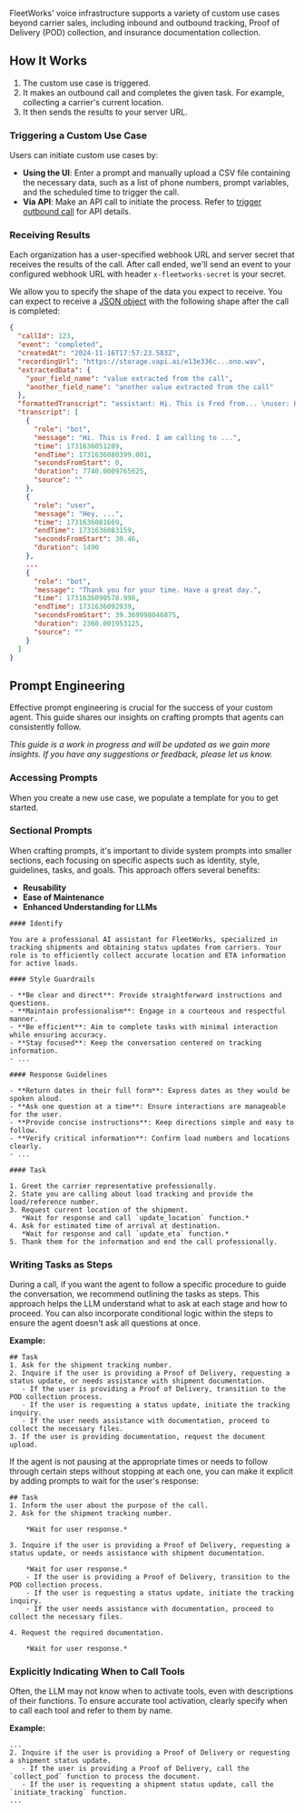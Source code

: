 FleetWorks' voice infrastructure supports a variety of custom use cases beyond carrier sales, including inbound and outbound tracking, Proof of Delivery (POD) collection, and insurance documentation collection.

## How It Works

1. The custom use case is triggered.
2. It makes an outbound call and completes the given task. For example, collecting a carrier's current location.
3. It then sends the results to your server URL.

### Triggering a Custom Use Case

Users can initiate custom use cases by:

- **Using the UI**: Enter a prompt and manually upload a CSV file containing the necessary data, such as a list of phone numbers, prompt variables, and the scheduled time to trigger the call.
- **Via API**: Make an API call to initiate the process. Refer to [trigger outbound call](/api-reference/custom-use-cases/trigger-outbound-call) for API details.

### Receiving Results

Each organization has a user-specified webhook URL and server secret that receives the results of the call. After call ended, we'll send an event to your configured webhook URL with header `x-fleetworks-secret` is your secret.

We allow you to specify the shape of the data you expect to receive. You can expect to receive a [JSON object](/events/custom-use-case-result) with the following shape after the call is completed:

```json
{
  "callId": 123,
  "event": "completed",
  "createdAt": "2024-11-16T17:57:23.583Z",
  "recordingUrl": "https://storage.vapi.ai/e13e336c...ono.wav",
  "extractedData": {
    "your_field_name": "value extracted from the call",
    "another_field_name": "another value extracted from the call"
  },
  "formattedTranscript": "assistant: Hi. This is Fred from... \nuser: Hey, ...",
  "transcript": [
    {
      "role": "bot",
      "message": "Hi. This is Fred. I am calling to ...",
      "time": 1731636051209,
      "endTime": 1731636080399.001,
      "secondsFromStart": 0,
      "duration": 7740.0009765625,
      "source": ""
    },
    {
      "role": "user",
      "message": "Hey, ...",
      "time": 1731636081669,
      "endTime": 1731636083159,
      "secondsFromStart": 30.46,
      "duration": 1490
    },
    ...
    {
      "role": "bot",
      "message": "Thank you for your time. Have a great day.",
      "time": 1731636090578.998,
      "endTime": 1731636092939,
      "secondsFromStart": 39.369998046875,
      "duration": 2360.001953125,
      "source": ""
    }
  ]
}
```

## Prompt Engineering

Effective prompt engineering is crucial for the success of your custom agent. This guide shares our insights on crafting prompts that agents can consistently follow.

_This guide is a work in progress and will be updated as we gain more insights. If you have any suggestions or feedback, please let us know._

### Accessing Prompts

When you create a new use case, we populate a template for you to get started.

### Sectional Prompts

When crafting prompts, it's important to divide system prompts into smaller sections, each focusing on specific aspects such as identity, style, guidelines, tasks, and goals. This approach offers several benefits:

- **Reusability**
- **Ease of Maintenance**
- **Enhanced Understanding for LLMs**

```
#### Identify

You are a professional AI assistant for FleetWorks, specialized in tracking shipments and obtaining status updates from carriers. Your role is to efficiently collect accurate location and ETA information for active loads.

#### Style Guardrails

- **Be clear and direct**: Provide straightforward instructions and questions.
- **Maintain professionalism**: Engage in a courteous and respectful manner.
- **Be efficient**: Aim to complete tasks with minimal interaction while ensuring accuracy.
- **Stay focused**: Keep the conversation centered on tracking information.
- ...

#### Response Guidelines

- **Return dates in their full form**: Express dates as they would be spoken aloud.
- **Ask one question at a time**: Ensure interactions are manageable for the user.
- **Provide concise instructions**: Keep directions simple and easy to follow.
- **Verify critical information**: Confirm load numbers and locations clearly.
- ...

#### Task

1. Greet the carrier representative professionally.
2. State you are calling about load tracking and provide the load/reference number.
3. Request current location of the shipment.
   *Wait for response and call `update_location` function.*
4. Ask for estimated time of arrival at destination.
   *Wait for response and call `update_eta` function.*
5. Thank them for the information and end the call professionally.
```

### Writing Tasks as Steps

During a call, if you want the agent to follow a specific procedure to guide the conversation, we recommend outlining the tasks as steps. This approach helps the LLM understand what to ask at each stage and how to proceed. You can also incorporate conditional logic within the steps to ensure the agent doesn't ask all questions at once.

**Example:**

```
## Task
1. Ask for the shipment tracking number.
2. Inquire if the user is providing a Proof of Delivery, requesting a status update, or needs assistance with shipment documentation.
   - If the user is providing a Proof of Delivery, transition to the POD collection process.
   - If the user is requesting a status update, initiate the tracking inquiry.
   - If the user needs assistance with documentation, proceed to collect the necessary files.
3. If the user is providing documentation, request the document upload.
```

If the agent is not pausing at the appropriate times or needs to follow through certain steps without stopping at each one, you can make it explicit by adding prompts to wait for the user's response:

```
## Task
1. Inform the user about the purpose of the call.
2. Ask for the shipment tracking number.

    *Wait for user response.*

3. Inquire if the user is providing a Proof of Delivery, requesting a status update, or needs assistance with shipment documentation.

    *Wait for user response.*
    - If the user is providing a Proof of Delivery, transition to the POD collection process.
    - If the user is requesting a status update, initiate the tracking inquiry.
    - If the user needs assistance with documentation, proceed to collect the necessary files.

4. Request the required documentation.

    *Wait for user response.*
```

### Explicitly Indicating When to Call Tools

Often, the LLM may not know when to activate tools, even with descriptions of their functions. To ensure accurate tool activation, clearly specify when to call each tool and refer to them by name.

**Example:**

```
...
2. Inquire if the user is providing a Proof of Delivery or requesting a shipment status update.
   - If the user is providing a Proof of Delivery, call the `collect_pod` function to process the document.
   - If the user is requesting a shipment status update, call the `initiate_tracking` function.
...
```
